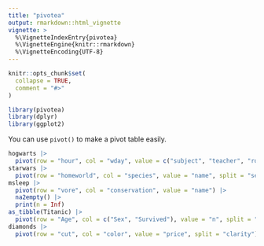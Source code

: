 ```yaml
---
title: "pivotea"
output: rmarkdown::html_vignette
vignette: >
  %\VignetteIndexEntry{pivotea}
  %\VignetteEngine{knitr::rmarkdown}
  %\VignetteEncoding{UTF-8}
---
```


```r
knitr::opts_chunk$set(
  collapse = TRUE,
  comment = "#>"
)
```

```r
library(pivotea)
library(dplyr)
library(ggplot2)
```

You can use `pivot()` to make a pivot table easily.

```r
hogwarts |>
  pivot(row = "hour", col = "wday", value = c("subject", "teacher", "room"), split = c("house", "grade"))
starwars |>
  pivot(row = "homeworld", col = "species", value = "name", split = "sex")
msleep |>
  pivot(row = "vore", col = "conservation", value = "name") |>
  na2empty() |>
  print(n = Inf)
as_tibble(Titanic) |>
  pivot(row = "Age", col = c("Sex", "Survived"), value = "n", split = "Class")
diamonds |>
  pivot(row = "cut", col = "color", value = "price", split = "clarity")
```
